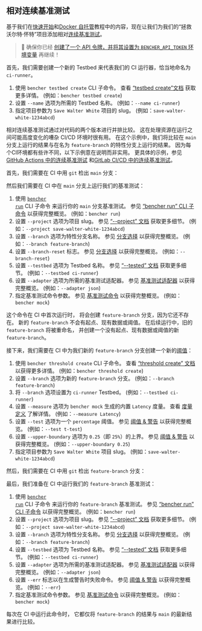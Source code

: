 
## 相对连续基准测试

基于我们在[快速开始][quick start]和[Docker 自托管][docker self-hosted]教程中的内容，现在让我们为我们的“拯救沃尔特·怀特”项目添加相对[连续基准测试][continuous benchmarking]。

> 🐰 确保你已经
> [创建了一个 API 令牌，并将其设置为 `BENCHER_API_TOKEN` 环境变量][create an api token]
> 再继续！

首先，我们需要创建一个新的 Testbed 来代表我们的 CI 运行器，恰当地命名为 `ci-runner`。

<TestbedCreate />

1. 使用 `bencher testbed create` CLI 子命令。
   查看 [“testbed create”文档][testbed create] 获取更多详情。
   (例如：`bencher testbed create`)
2. 设置 `--name` 选项为所需的 Testbed 名称。
   (例如：`--name ci-runner`)
3. 指定项目参数为 `Save Walter White` 项目的 slug。
   (例如：`save-walter-white-1234abcd`)

相对连续基准测试通过对代码的两个版本进行并排比较。
这在处理资源在运行之间可能高度变化的嘈杂 CI/CD 环境时很有用。
在这个示例中，我们将比较在 `main` 分支上运行的结果与在名为 `feature-branch` 的特性分支上运行的结果。
因为每个CI环境都有些许不同，以下示例意在说明而非实用。
更具体的示例，参见[GitHub Actions 中的连续基准测试][github actions]
和[GitLab CI/CD 中的连续基准测试][gitlab ci/cd]。

首先，我们需要在 CI 中用 `git` 检出 `main` 分支：

<GitCheckoutMain />

然后我们需要在 CI 中在 `main` 分支上运行我们的基准测试：

<RunMainRelative />

1. 使用 <code><a href="/zh/docs/explanation/bencher-run/">bencher run</a></code> CLI 子命令
   来运行你的 `main` 分支基准测试。
   参见 [“bencher run” CLI 子命令][bencher run] 以获得完整概览。
   (例如：`bencher run`)
2. 设置 `--project` 选项为项目 slug。
   参见 [“--project” 文档][project option] 获取更多细节。
   (例如：`--project save-walter-white-1234abcd`)
3. 设置 `--branch` 选项为特性分支名称。
   参见 [分支选择][branch selection branch] 以获得完整概览。
   (例如：`--branch feature-branch`)
4. 设置 `--branch-reset` 标志。
   参见 [分支选择][branch selection reset] 以获得完整概览。
   (例如：`--branch-reset`)
5. 设置 `--testbed` 选项为 Testbed 名称。
   参见 [“--tested” 文档][testbed option] 获取更多细节。
   (例如：`--testbed ci-runner`)
6. 设置 `--adapter` 选项为所需的基准测试适配器。
   参见 [基准测试适配器][adapters] 以获得完整概览。
   (例如：`--adapter json`)
7. 指定基准测试命令参数。
    参见 [基准测试命令][command argument] 以获得完整概览。
    (例如：`bencher mock`)

这个命令在 CI 中首次运行时，
将会创建 `feature-branch` 分支，因为它还不存在。
新的 `feature-branch` 不会有起点、现有数据或阈值。
在后续运行中，旧的 `feature-branch` 将被重命名，
并创建一个没有起点、现有数据或阈值的新 `feature-branch`。

接下来，我们需要在 CI 中为我们新的 `feature-branch` 分支创建一个新的[阈值][thresholds]：

<ThresholdCreateRelative />

1. 使用 `bencher threshold create` CLI 子命令。
   查看 [“threshold create” 文档][threshold create] 以获得更多详情。
   (例如：`bencher threshold create`)
2. 设置 `--branch` 选项为新的 `feature-branch` 分支。
   (例如：`--branch feature-branch`)
3. 将 `--branch` 选项设置为 `ci-runner` Testbed。
   (例如：`--testbed ci-runner`)
4. 设置 `--measure` 选项为 `bencher mock` 生成的内置 `Latency` 度量。
   查看 [度量定义][measure] 了解详情。
   (例如：`--measure Latency`)
5. 设置 `--test` 选项为一个 `percentage` 阈值。
   参见 [阈值 & 警告][percentage] 以获得完整概览。
   (例如：`--test t-test`)
6. 设置 `--upper-boundary` 选项为 `0.25`（即 `25%`）的上界。
   参见 [阈值 & 警告][percentage upper boundary] 以获得完整概览。
   (例如：`--upper-boundary 0.25`)
7. 指定项目参数为 `Save Walter White` 项目 slug。
   (例如：`save-walter-white-1234abcd`)

然后，我们需要在 CI 中用 `git` 检出 `feature-branch` 分支：

<GitCheckoutFeature />

最后，我们准备在 CI 中运行我们的 `feature-branch` 基准测试：

<RunFeatureRelative />

1. 使用 <code><a href="/zh/docs/explanation/bencher-run/">bencher run</a></code> CLI 子命令
   来运行你的 `feature-branch` 基准测试。
   参见 [“bencher run” CLI 子命令][bencher run] 以获得完整概览。
   (例如：`bencher run`)
2. 设置 `--project` 选项为项目 slug。
   参见 [“--project” 文档][project option] 获取更多细节。
   (例如：`--project save-walter-white-1234abcd`)
3. 设置 `--branch` 选项为特性分支名称。
   参见 [分支选择][branch selection branch] 以获得完整概览。
   (例如：`--branch feature-branch`)
4. 设置 `--testbed` 选项为 Testbed 名称。
   参见 [“--tested” 文档][testbed option] 获取更多细节。
   (例如：`--testbed ci-runner`)
5. 设置 `--adapter` 选项为所需的基准测试适配器。
   参见 [基准测试适配器][adapters] 以获得完整概览。
   (例如：`--adapter json`)
6. 设置 `--err` 标志以在生成警告时失败命令。
   参见 [阈值 & 警告][alerts] 以获得完整概览。
   (例如：`--err`)
7. 指定基准测试命令参数。
   参见 [基准测试命令][command argument] 以获得完整概览。
   (例如：`bencher mock`)

每次在 CI 中运行此命令时，
它都仅将 `feature-branch` 的结果与 `main` 的最新结果进行比较。

[quick start]: /zh/docs/tutorial/quick-start/
[docker self-hosted]: /zh/docs/tutorial/docker/
[continuous benchmarking]: /zh/docs/explanation/continuous-benchmarking/
[create an api token]: /zh/docs/tutorial/quick-start/#create-an-api-token
[testbed create]: /zh/docs/api/projects/testbeds/#post-v0projectsprojecttestbeds
[github actions]: /zh/docs/how-to/github-actions/
[gitlab ci/cd]: /zh/docs/how-to/gitlab-ci-cd/
[bencher run]: /zh/docs/explanation/bencher-run/
[project option]: /zh/docs/explanation/bencher-run/#--project-project
[branch selection branch]: /zh/docs/explanation/branch-selection/#--branch-branch
[branch selection reset]: /zh/docs/explanation/branch-selection/#--branch-reset
[testbed option]: /zh/docs/explanation/bencher-run/#--testbed-testbed
[adapters]: /zh/docs/explanation/adapters/
[command argument]: /zh/docs/explanation/bencher-run/#benchmark-command
[thresholds]: /zh/docs/explanation/thresholds/
[threshold create]: /zh/docs/api/projects/thresholds/#post-v0projectsprojectthresholds
[measure]: /zh/docs/explanation/benchmarking/#measures
[percentage]: /zh/docs/explanation/thresholds/#percentage-thresholds
[percentage upper boundary]: /zh/docs/explanation/thresholds/#percentage-threshold-upper-boundary
[alerts]: /zh/docs/explanation/thresholds/#alerts
